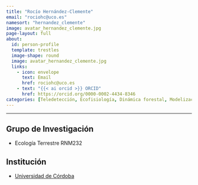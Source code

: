 ```yaml
---
title: "Rocío Hernández-Clemente"
email: "rociohc@uco.es"  
namesort: "hernandez_clemente"
image: avatar_hernandez_clemente.jpg
page-layout: full
about: 
  id: person-profile
  template: trestles
  image-shape: round
  image: avatar_hernandez_clemente.jpg
  links:
    - icon: envelope
      text: Email
      href: rociohc@uco.es
    - text: "{{< ai orcid >}} ORCID"
      href: https://orcid.org/0000-0002-4434-8346
categories: [Teledetección, Ecofisiología, Dinámica forestal, Modelización, Biodiversidad y conservación]
---
```

 
<hr>

:::{#person-profile}

## Grupo de Investigación
- Ecología Terrestre RNM232

## Institución
- [Universidad de Córdoba](https://www.uco.es/)

:::
